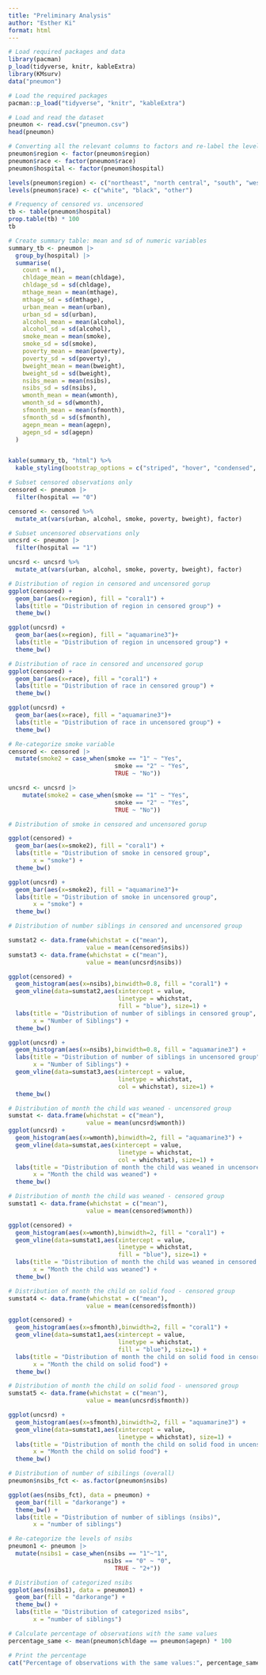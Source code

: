 ```yaml
---
title: "Preliminary Analysis"
author: "Esther Ki"
format: html
---
```


```r
# Load required packages and data
library(pacman)
p_load(tidyverse, knitr, kableExtra)
library(KMsurv)
data("pneumon")
```

```r
# Load the required packages
pacman::p_load("tidyverse", "knitr", "kableExtra")

# Load and read the dataset
pneumon <- read.csv("pneumon.csv")
head(pneumon)
```

```r
# Converting all the relevant columns to factors and re-label the levels
pneumon$region <- factor(pneumon$region)
pneumon$race <- factor(pneumon$race)
pneumon$hospital <- factor(pneumon$hospital)

levels(pneumon$region) <- c("northeast", "north central", "south", "west")
levels(pneumon$race) <- c("white", "black", "other")
```


```r
# Frequency of censored vs. uncensored
tb <- table(pneumon$hospital)
prop.table(tb) * 100
tb
```


```r
# Create summary table: mean and sd of numeric variables
summary_tb <- pneumon |> 
  group_by(hospital) |> 
  summarise(
    count = n(),
    chldage_mean = mean(chldage),
    chldage_sd = sd(chldage),
    mthage_mean = mean(mthage),
    mthage_sd = sd(mthage),
    urban_mean = mean(urban),
    urban_sd = sd(urban),
    alcohol_mean = mean(alcohol),
    alcohol_sd = sd(alcohol),
    smoke_mean = mean(smoke),
    smoke_sd = sd(smoke),
    poverty_mean = mean(poverty),
    poverty_sd = sd(poverty),
    bweight_mean = mean(bweight),
    bweight_sd = sd(bweight),
    nsibs_mean = mean(nsibs),
    nsibs_sd = sd(nsibs),
    wmonth_mean = mean(wmonth),
    wmonth_sd = sd(wmonth),
    sfmonth_mean = mean(sfmonth),
    sfmonth_sd = sd(sfmonth),
    agepn_mean = mean(agepn),
    agepn_sd = sd(agepn)
  )


kable(summary_tb, "html") %>%
  kable_styling(bootstrap_options = c("striped", "hover", "condensed", "responsive"))
```


```r
# Subset censored observations only
censored <- pneumon |>
  filter(hospital == "0")

censored <- censored %>%
  mutate_at(vars(urban, alcohol, smoke, poverty, bweight), factor)
```

```r
# Subset uncensored observations only
uncsrd <- pneumon |> 
  filter(hospital == "1")

uncsrd <- uncsrd %>%
  mutate_at(vars(urban, alcohol, smoke, poverty, bweight), factor)
```

```r
# Distribution of region in censored and uncensored gorup
ggplot(censored) +
  geom_bar(aes(x=region), fill = "coral1") +
  labs(title = "Distribution of region in censored group") +
  theme_bw()

ggplot(uncsrd) +
  geom_bar(aes(x=region), fill = "aquamarine3")+
  labs(title = "Distribution of region in uncensored group") +
  theme_bw()
```

```r
# Distribution of race in censored and uncensored gorup
ggplot(censored) +
  geom_bar(aes(x=race), fill = "coral1") +
  labs(title = "Distribution of race in censored group") +
  theme_bw()

ggplot(uncsrd) +
  geom_bar(aes(x=race), fill = "aquamarine3")+
  labs(title = "Distribution of race in uncensored group") +
  theme_bw()
```


```r
# Re-categorize smoke variable
censored <- censored |> 
  mutate(smoke2 = case_when(smoke == "1" ~ "Yes",
                              smoke == "2" ~ "Yes",
                              TRUE ~ "No"))

uncsrd <- uncsrd |> 
    mutate(smoke2 = case_when(smoke == "1" ~ "Yes",
                              smoke == "2" ~ "Yes",
                              TRUE ~ "No"))
```

```r
# Distribution of smoke in censored and uncensored gorup

ggplot(censored) +
  geom_bar(aes(x=smoke2), fill = "coral1") +
  labs(title = "Distribution of smoke in censored group",
       x = "smoke") +
  theme_bw()

ggplot(uncsrd) +
  geom_bar(aes(x=smoke2), fill = "aquamarine3")+
  labs(title = "Distribution of smoke in uncensored group",
       x = "smoke") +
  theme_bw()

```

```r
# Distribution of number siblings in censored and uncensored group

sumstat2 <- data.frame(whichstat = c("mean"),
                      value = mean(censored$nsibs))
sumstat3 <- data.frame(whichstat = c("mean"),
                      value = mean(uncsrd$nsibs))

ggplot(censored) +
  geom_histogram(aes(x=nsibs),binwidth=0.8, fill = "coral1") +
  geom_vline(data=sumstat2,aes(xintercept = value,
                               linetype = whichstat,
                               fill = "blue"), size=1) +
  labs(title = "Distribution of number of siblings in censored group",
       x = "Number of Siblings") +
  theme_bw()

ggplot(uncsrd) +
  geom_histogram(aes(x=nsibs),binwidth=0.8, fill = "aquamarine3") + 
  labs(title = "Distribution of number of siblings in uncensored group",
       x = "Number of Siblings") +
  geom_vline(data=sumstat3,aes(xintercept = value,
                               linetype = whichstat,
                               col = whichstat), size=1) +
  theme_bw()
```

```r
# Distribution of month the child was weaned - uncensored group
sumstat <- data.frame(whichstat = c("mean"),
                      value = mean(uncsrd$wmonth))
ggplot(uncsrd) +
  geom_histogram(aes(x=wmonth),binwidth=2, fill = "aquamarine3") + 
  geom_vline(data=sumstat,aes(xintercept = value,
                               linetype = whichstat,
                               col = whichstat), size=1) +
  labs(title = "Distribution of month the child was weaned in uncensored group",
       x = "Month the child was weaned") +
  theme_bw()
```

```r
# Distribution of month the child was weaned - censored group
sumstat1 <- data.frame(whichstat = c("mean"),
                      value = mean(censored$wmonth))

ggplot(censored) +
  geom_histogram(aes(x=wmonth),binwidth=2, fill = "coral1") +
  geom_vline(data=sumstat1,aes(xintercept = value,
                               linetype = whichstat,
                               fill = "blue"), size=1) +
  labs(title = "Distribution of month the child was weaned in censored group",
       x = "Month the child was weaned") +
  theme_bw()

```

```r
# Distribution of month the child on solid food - censored group
sumstat4 <- data.frame(whichstat = c("mean"),
                      value = mean(censored$sfmonth))

ggplot(censored) +
  geom_histogram(aes(x=sfmonth),binwidth=2, fill = "coral1") +
  geom_vline(data=sumstat1,aes(xintercept = value,
                               linetype = whichstat,
                               fill = "blue"), size=1) +
  labs(title = "Distribution of month the child on solid food in censored group",
       x = "Month the child on solid food") +
  theme_bw()
```

```r
# Distribution of month the child on solid food - unensored group
sumstat5 <- data.frame(whichstat = c("mean"),
                      value = mean(uncsrd$sfmonth))

ggplot(uncsrd) +
  geom_histogram(aes(x=sfmonth),binwidth=2, fill = "aquamarine3") +
  geom_vline(data=sumstat1,aes(xintercept = value,
                               linetype = whichstat), size=1) +
  labs(title = "Distribution of month the child on solid food in uncensored group",
       x = "Month the child on solid food") +
  theme_bw()
```

```r
# Distribution of number of sibilings (overall)
pneumon$nsibs_fct <- as.factor(pneumon$nsibs)

ggplot(aes(nsibs_fct), data = pneumon) +
  geom_bar(fill = "darkorange") +
  theme_bw() +
  labs(title = "Distribution of number of siblings (nsibs)", 
       x = "number of siblings")
```


```r
# Re-categorize the levels of nsibs
pneumon1 <- pneumon |> 
  mutate(nsibs1 = case_when(nsibs == "1"~"1",
                           nsibs == "0" ~ "0",
                              TRUE ~ "2+"))
```

```r
# Distribution of categorized nsibs
ggplot(aes(nsibs1), data = pneumon1) +
  geom_bar(fill = "darkorange") +
  theme_bw() +
  labs(title = "Distribution of categorized nsibs",
       x = "number of siblings")
```


```r
# Calculate percentage of observations with the same values
percentage_same <- mean(pneumon$chldage == pneumon$agepn) * 100

# Print the percentage
cat("Percentage of observations with the same values:", percentage_same, "%\n")
```



